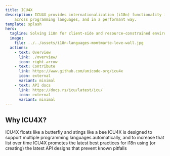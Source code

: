 ```yaml
---
title: ICU4X
description: ICU4X provides internationalization (i18n) functionality in resource constrained environments,
    across programming languages, and in a performant way.
template: splash
hero:
  tagline: Solving i18n for client-side and resource-constrained environments
  image:
    file: ../../assets/i18n-languages-montmarte-love-wall.jpg
  actions:
    - text: Overview
      link: ./overview/
      icon: right-arrow
    - text: Contribute
      link: https://www.github.com/unicode-org/icu4x
      icon: external
      variant: minimal
    - text: API docs
      link: https://docs.rs/icu/latest/icu/
      icon: external
      variant: minimal
---
```



## Why ICU4X?

<CardGrid stagger>
	<Card title="Small and fast" icon="rocket">
		ICU4X floats like a butterfly and stings like a bee
	</Card>
	<Card title="Use natively" icon="seti:json">
		ICU4X is designed to support multiple programming languages automatically, and to increase that list over time
	</Card>
	<Card title="i18n best practices" icon="star">
		ICU4X promotes the latest best practices for i18n using (or creating) the latest API designs that prevent known pitfalls
	</Card>
</CardGrid>
